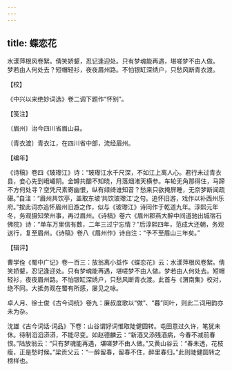 ```yaml
---
---
---
```

title: 蝶恋花
---







水漾萍根风卷絮。倩笑娇颦，忍记逢迎处。只有梦魂能再遇，堪嗟梦不由人做。　梦若由人何处去？短帽轻衫，夜夜眉州路。不怕银缸深绣户，只愁风断青衣渡。

【校】

《中兴以来绝妙词选》卷二调下题作“怀别”。

【笺注】

〔眉州〕治今四川省眉山县。

〔青衣渡〕青衣江，在四川省中部，流经眉州。

【编年】

《诗稿》卷四《玻瓈江》诗：“玻瓈江水千尺深，不如江上离人心。君行未过青衣县，妾心先到峨嵋阴。金罇共釂不知晓，月落烟渚天横参。车轮无角那得住，马蹄不方何处寻？空凭尺素寄幽恨，纵有绿绮谁知音？愁来只欲掩屏睡，无奈梦断闻疏碪。”自注：“眉州共饮亭，盖取东坡‘共饮玻瓈江’之句。追怀旧游，戏作以补西州乐府。”按此词亦追怀眉州旧游之作，似与《玻瓈江》诗同作于乾道九年。淳熙元年冬，务观摄知荣州事，再过眉州。《诗稿》卷六《眉州郡燕大醉中间道驰出城宿石佛院》诗：“单车万里信有数，二年三过宁忘情？”后淳熙四年，范成大还朝，务观送行，复至眉州。《诗稿》卷八《眉州作》诗自注：“予不至眉山三年矣。”

【辑评】

曹学佺《蜀中广记》卷一百三：放翁离小益作《蝶恋花》云：水漾萍根风卷絮。倩笑娇颦，忍记逢迎处。只有梦魂能再遇，堪嗟梦不由人做。梦若由人何处去。短帽轻衫，夜夜眉州路。不怕银缸深绣户，只愁风断青衣渡。此首与《渭南集》校对，绝不同。大抵务观在蜀有所感，屡见之咏。

卓人月、徐士俊《古今词统》卷九：廉叔度歌以“做”、“暮”同叶，则此二词用韵亦未为杂。

沈雄《古今词话·词品》下卷：山谷谓好词惟取陡健圆转。屯田意过久许，笔犹未休。待制滔滔漭漭，不能尽变。如赵德麟云：“新酒又添残酒病，今春不减前春恨。”陆放翁云：“只有梦魂能再遇，堪嗟梦不由人做。”又黄山谷云：“春未透，花枝瘦，正是愁时候。”梁贡父云：“一醉留春，留春不住，醉里春归。”此则陡健圆转之榜样也。